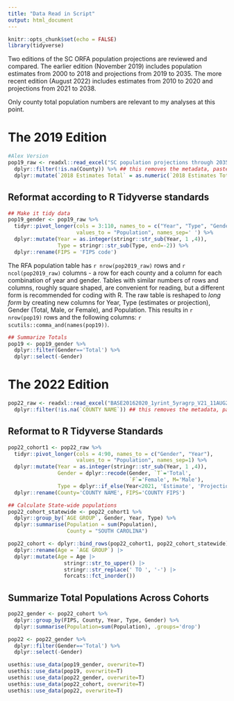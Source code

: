 ---
title: "Data Read in Script"
output: html_document
---

```{r setup, include=FALSE}
knitr::opts_chunk$set(echo = FALSE)
library(tidyverse)
```

Two editions of the SC ORFA population projections are reviewed and compared. The earlier edition (November 2019) includes population estimates from 2000 to 2018 and projections from 2019 to 2035. The more recent edition (August 2022) includes estimates from 2010 to 2020 and projections from 2021 to 2038.

Only county total population numbers are relevant to my analyses at this point.

# The 2019 Edition

```{r population-proj-read}
#Alex Version
pop19_raw <- readxl::read_excel("SC population projections through 2035_county totals.xls") %>%
  dplyr::filter(!is.na(County)) %>% ## this removes the metadata, pasted below
  dplyr::mutate(`2018 Estimates Total` = as.numeric(`2018 Estimates Total`))

```

## Reformat according to R Tidyverse standards

```{r}
## Make it tidy data
pop19_gender <- pop19_raw %>%
  tidyr::pivot_longer(cols = 3:110, names_to = c("Year", "Type", "Gender"), 
                      values_to = "Population", names_sep=' ') %>%
  dplyr::mutate(Year = as.integer(stringr::str_sub(Year, 1 ,4)),
                Type = stringr::str_sub(Type, end=-2)) %>%
  dplyr::rename(FIPS = 'FIPS code')
```

The RFA population table has `r nrow(pop2019_raw)` rows and `r ncol(pop2019_raw)` columns - a row for each county and a column for each combination of year and gender. Tables with similar numbers of rows and columns, roughly square shaped, are convenient for reading, but a different form is recommended for coding with R. The raw table is reshaped to *long form* by creating new columns for Year, Type (estimates or projection), Gender (Total, Male, or Female), and Population. This results in `r nrow(pop19)` rows and the following columns: `r scutils::comma_and(names(pop19))`.

```{r}
## Summarize Totals
pop19 <- pop19_gender %>%
  dplyr::filter(Gender=='Total') %>%
  dplyr::select(-Gender)

```

# The 2022 Edition

```{r}
pop22_raw <- readxl::read_excel("BASE20162020_1yrint_5yragrp_V21_11AUG22.xlsx", skip=2) %>%
  dplyr::filter(!is.na(`COUNTY NAME`)) ## this removes the metadata, pasted below

```

## Reformat to R Tidyverse Standards

```{r}
pop22_cohort1 <- pop22_raw %>%
  tidyr::pivot_longer(cols = 4:90, names_to = c("Gender", "Year"), 
                      values_to = "Population", names_sep=1) %>%
  dplyr::mutate(Year = as.integer(stringr::str_sub(Year, 1 ,4)),
                Gender = dplyr::recode(Gender, `T`='Total', 
                                       `F`='Female', M='Male'),
                Type = dplyr::if_else(Year<2021, 'Estimate', 'Projection')) %>%
  dplyr::rename(County='COUNTY NAME', FIPS='COUNTY FIPS')

## Calculate State-wide populations
pop22_cohort_statewide <- pop22_cohort1 %>%
  dplyr::group_by(`AGE GROUP`, Gender, Year, Type) %>%
  dplyr::summarise(Population = sum(Population),
                   County = "SOUTH CAROLINA")

pop22_cohort <- dplyr::bind_rows(pop22_cohort1, pop22_cohort_statewide) |>
  dplyr::rename(Age = `AGE GROUP`) |>
  dplyr::mutate(Age = Age |> 
                  stringr::str_to_upper() |>
                  stringr::str_replace(' TO ', '-') |>
                  forcats::fct_inorder())

```

## Summarize Total Populations Across Cohorts

```{r}
pop22_gender <- pop22_cohort %>%
  dplyr::group_by(FIPS, County, Year, Type, Gender) %>%
  dplyr::summarise(Population=sum(Population), .groups='drop')

pop22 <- pop22_gender %>%
  dplyr::filter(Gender=='Total') %>%
  dplyr::select(-Gender)
```

```{r}
usethis::use_data(pop19_gender, overwrite=T)
usethis::use_data(pop19, overwrite=T)
usethis::use_data(pop22_gender, overwrite=T)
usethis::use_data(pop22_cohort, overwrite=T)
usethis::use_data(pop22, overwrite=T)

```
